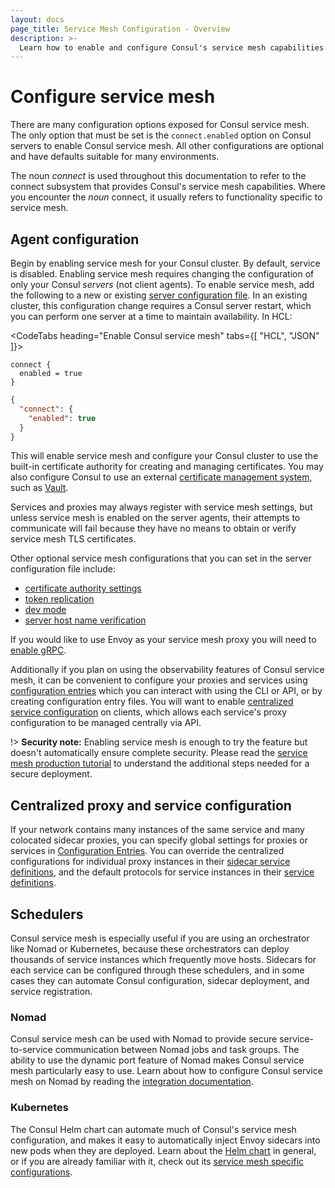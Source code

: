 ```yaml
---
layout: docs
page_title: Service Mesh Configuration - Overview
description: >-
  Learn how to enable and configure Consul's service mesh capabilities in agent configurations, and how to integrate with schedulers like Kubernetes and Nomad. Consul's service mesh capabilities are provided by the "connect" subsystem.
---
```


# Configure service mesh

There are many configuration options exposed for Consul service mesh. The only option that must be set is the `connect.enabled` option on Consul servers to enable Consul service mesh. All other configurations are optional and have defaults suitable for many environments.

The noun _connect_ is used throughout this documentation to refer to the connect subsystem that provides Consul's service mesh capabilities. Where you encounter the _noun_ connect, it usually refers to functionality specific to service mesh.

## Agent configuration

Begin by enabling service mesh for your Consul cluster. By default, service is disabled. Enabling service mesh requires changing the configuration of only your Consul _servers_ (not client agents). To enable service mesh, add the following to a new or existing [server configuration file](/consul/docs/reference/agent). In an existing cluster, this configuration change requires a Consul server restart, which you can perform one server at a time to maintain availability. In HCL:

<CodeTabs heading="Enable Consul service mesh" tabs={[ "HCL", "JSON" ]}>

```hcl
connect {
  enabled = true
}
```

```json
{
  "connect": {
    "enabled": true
  }
}
```
</CodeTabs>

This will enable service mesh and configure your Consul cluster to use the built-in certificate authority for creating and managing certificates. You may also configure Consul to use an external [certificate management system](/consul/docs/secure-mesh/certificate), such as [Vault](https://www.vaultproject.io/).

Services and proxies may always register with service mesh settings, but unless service mesh is enabled on the server agents, their attempts to communicate will fail because they have no means to obtain or verify service mesh TLS certificates.

Other optional service mesh configurations that you can set in the server configuration file include:

- [certificate authority settings](/consul/docs/reference/agent#connect)
- [token replication](/consul/docs/reference/agent#acl_tokens_replication)
- [dev mode](/consul/docsreference-cli/agent#_dev)
- [server host name verification](/consul/docs/reference/agent#tls_internal_rpc_verify_server_hostname)

If you would like to use Envoy as your service mesh proxy you will need to [enable gRPC](/consul/docs/reference/agent#grpc_port).

Additionally if you plan on using the observability features of Consul service mesh, it can be convenient to configure your proxies and services using [configuration entries](/consul/docs/agent/config-entries) which you can interact with using the CLI or API, or by creating configuration entry files. You will want to enable [centralized service configuration](/consul/docs/reference/agent#enable_central_service_config) on clients, which allows each service's proxy configuration to be managed centrally via API.

!> **Security note:** Enabling service mesh is enough to try the feature but doesn't automatically ensure complete security. Please read the [service mesh production tutorial](/consul/tutorials/developer-mesh/service-mesh-production-checklist) to understand the additional steps needed for a secure deployment.

## Centralized proxy and service configuration

If your network contains many instances of the same service and many colocated sidecar proxies, you can specify global settings for proxies or services in [Configuration Entries](/consul/docs/agent/config-entries). You can override the centralized configurations for individual proxy instances in their [sidecar service definitions](/consul/docs/reference/proxy/sidecar), and the default protocols for service instances in their [service definitions](/consul/docs/register/service/vm/define).

## Schedulers

Consul service mesh is especially useful if you are using an orchestrator like Nomad or Kubernetes, because these orchestrators can deploy thousands of service instances which frequently move hosts. Sidecars for each service can be configured through these schedulers, and in some cases they can automate Consul configuration, sidecar deployment, and service registration.

### Nomad

Consul service mesh can be used with Nomad to provide secure service-to-service communication between Nomad jobs and task groups. The ability to use the dynamic port feature of Nomad makes Consul service mesh particularly easy to use. Learn about how to configure Consul service mesh on Nomad by reading the [integration documentation](/consul/docs/connect/nomad).

### Kubernetes

The Consul Helm chart can automate much of Consul's service mesh configuration, and makes it easy to automatically inject Envoy sidecars into new pods when they are deployed. Learn about the [Helm chart](/consul/docs/reference/k8s/helm) in general, or if you are already familiar with it, check out its [service mesh specific configurations](/consul/docs/k8s/connect).
